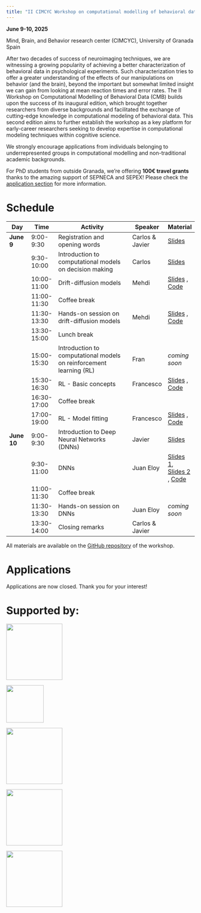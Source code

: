 ```yaml
---
title: "II CIMCYC Workshop on computational modelling of behavioral data (CMB)"
---
```


:::{.callout-note title="When and where?"}

**June 9-10, 2025**

Mind, Brain, and Behavior research center (CIMCYC), University of Granada Spain

:::


After two decades of success of neuroimaging techniques, we are witnessing a growing popularity of achieving a better characterization of behavioral data in psychological experiments. Such characterization tries to offer a greater understanding of the effects of our manipulations on behavior (and the brain), beyond the important but somewhat limited insight we can gain from looking at mean reaction times and error rates. The II Workshop on Computational Modelling of Behavioral Data (CMB) builds upon the success of its inaugural edition, which brought together researchers from diverse backgrounds and facilitated the exchange of cutting-edge knowledge in computational modeling of behavioral data. This second edition aims to further establish the workshop as a key platform for early-career researchers seeking to develop expertise in computational modeling techniques within cognitive science.

We strongly encourage applications from individuals belonging to underrepresented groups in computational modelling and non-traditional academic backgrounds.

For PhD students from outside Granada, we're offering **100€ travel grants** thanks to the amazing support of SEPNECA and SEPEX! Please check the [application section](#applications) for more information.


# Schedule

| **Day**    | **Time**    | **Activity**                                 | **Speaker** | **Material** |
|------------|-------------|----------------------------------------------|-------------|--------------|
| **June 9** | 9:00-9:30   | Registration and opening words               |       Carlos & Javier      |      <a href="https://docs.google.com/presentation/d/e/2PACX-1vR1whFkkVv90zGiYf6h8NTJohlK7cZJbrJPzU55uaPvz91rrU7VOQm5AaZV8SZ1cwYE7NdZh0OA6J4I/pub?start=false&loop=false&delayms=60000" target="_blank">Slides</a>       |
|            | 9:30-10:00  | Introduction to computational models on decision making |      Carlos       |        <a href="https://docs.google.com/presentation/d/e/2PACX-1vR1whFkkVv90zGiYf6h8NTJohlK7cZJbrJPzU55uaPvz91rrU7VOQm5AaZV8SZ1cwYE7NdZh0OA6J4I/pub?start=false&loop=false&delayms=60000#slide=id.g36137a23613_0_1" target="_blank">Slides</a>    |
|            | 10:00-11:00 | Drift-diffusion models                       |       Mehdi      |        <a href="" target="_blank">Slides</a> , <a href="https://github.com/wobc/cmb_website/tree/main/materials/2025/DDM/code" target="_blank">Code</a>       |
|            | 11:00-11:30 | Coffee break                                 |             |              |
|            | 11:30-13:30 | Hands-on session on drift-diffusion models   |      Mehdi       |          <a href="" target="_blank">Slides</a> , <a href="https://github.com/wobc/cmb_website/tree/main/materials/2025/DDM/code" target="_blank">Code</a>       |
|            | 13:30-15:00 | Lunch break                                  |             |              |
|            | 15:00-15:30 | Introduction to computational models on reinforcement learning (RL) |      Fran       |       *coming soon*       |
|            | 15:30-16:30 | RL - Basic concepts                                    |     Francesco        |        <a href="https://github.com/wobc/cmb_website/blob/main/materials/2025/RL/slides/reinforcement_learning_slides.pdf" target="_blank">Slides</a> , <a href="https://github.com/wobc/cmb_website/tree/main/materials/2025/RL/code" target="_blank">Code</a>      |
|            | 16:30-17:00 | Coffee break                                 |             |              |
|            | 17:00-19:00 | RL - Model fitting                      |      Francesco       |         <a href="https://github.com/wobc/cmb_website/blob/main/materials/2025/RL/slides/reinforcement_learning_slides.pdf" target="_blank">Slides</a> , <a href="https://github.com/wobc/cmb_website/tree/main/materials/2025/RL/code" target="_blank">Code</a>     |
| **June 10** | 9:00-9:30   | Introduction to Deep Neural Networks (DNNs)                           |     Javier        |     <a href="https://docs.google.com/presentation/d/e/2PACX-1vSdS8Wm2merZER8rhrDrO0PCKQVu-mVvO2qxjuDZCNDzA3TeP4ZUdSQoUc9tEcwVEaXT70G-atgunSP/pub?start=false&loop=false&delayms=60000" target="_blank">Slides</a>       |
|            | 9:30-11:00  | DNNs  |       Juan Eloy      |   <a href="https://github.com/wobc/cmb_website/blob/main/materials/2025/DNN/slides/DNN_python_eng.pdf" target="_blank">Slides 1</a>,   <a href="https://github.com/wobc/cmb_website/blob/main/materials/2025/DNN/slides/DNN_pytorch_eng.pdf" target="_blank">Slides 2</a> , <a href="https://github.com/wobc/cmb_website/tree/main/materials/2025/DNN/code" target="_blank">Code</a>|
|            | 11:00-11:30 | Coffee break                                 |             |              |
|            | 11:30-13:30 | Hands-on session on DNNs                     |       Juan Eloy      |          *coming soon*    |
|            | 13:30-14:00 | Closing remarks                              |     Carlos & Javier       |              |

All materials are available on the [GitHub repository](https://github.com/wobc/cmb_website/tree/main/materials/2025) of the workshop.


# Applications

:::{.callout-important}

Applications are now closed. Thank you for your interest!

:::

<!-- The workshop is open and free of charge to early-career researchers (PhD students and postdocs) member of SEPEX and/or SEPNECA.

### I am a member of SEPEX or SEPNECA
Please fill out your application [here](https://forms.gle/DyJdW7J8uFJ4iPoA6)

Also, mark whether you would like to apply for a travel grant. The amount of the travel grant is expected to be around 100 euros.

### I am not a member of SEPEX or SEPNECA
Please consider joining one of the two associations. You can find more information about SEPEX [here](https://websepex.com/) and about SEPNECA [here](https://sepneca.es/).

### Are any programming skills required to attend the workshop?
No, the workshop is designed to be accessible to all early-career researchers, regardless of their programming background. However, basic knowledge of R or Python will be helpful for the hands-on sessions. As an example, if you want to check if you are ready for the hands-on sessions, take a look at the following problem and think if you could solve it in R or Python in 10/15 minutes (without ChatGPT or similar...):

> Write a script that loads different .csv files corresponding to the data of different participants of your experiment. Merge them all into a dataframe. Group the data by participant and condition and calculate the mean and standard deviation of the reaction times for each participant. Plot the mean and standard deviation of the reaction times for each participant and condition. Save the plot as a .png file. -->


# Supported by:

::: {.grid}

::: {.g-col-2}
![](https://appesepexmeeting.appe.pt/wp-content/uploads/2019/12/LOGO-SEPEX-1-768x461.png){width=150px}

:::


::: {.g-col-2}
![](https://sepneca.es/wp-content/uploads/2016/11/Simbolo-300x300.png){width=100px}

:::

::: {.g-col-2}
![](https://cimcyc.ugr.es/sites/centros/cimcyc/public/color/ugr-9b30b5ce/logo.svg){width=150px}

:::

::: {.g-col-2}
![](https://cimcyc.ugr.es/sites/centros/cimcyc/public/template-extra/logo-cimcyc.png){width=150px}

:::

::: {.g-col-2}
![](https://cimcyc.ugr.es/sites/centros/cimcyc/public/template-extra/excelencia-maria-maeztu.png){width=150px}

:::


:::
